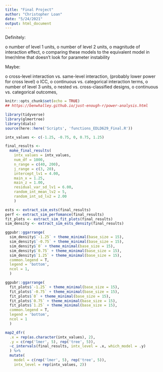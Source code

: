 ```yaml
---
title: "Final Project"
author: "Christopher Loan"
date: "5/24/2021"
output: html_document
---
```


Definitely:

o	number of level 1 units, 
o	number of level 2 units, 
o	magnitude of interaction effect, 
o	comparing these models to the equivalent model in lmer/nlme that doesn’t look for parameter instability

Maybe:

o	cross-level interaction vs. same-level interaction, (probably lower power for cross level)
o	ICC, 
o	continuous vs. categorical interaction terms, 
o	number of level 3 units,
o	nested vs. cross-classified designs, 
o	continuous vs. categorical outcomes, 

```r
knitr::opts_chunk$set(echo = TRUE)
## https://benwhalley.github.io/just-enough-r/power-analysis.html
```

```r
library(tidyverse)
library(glmertree)
library(dials)
source(here::here('Scripts', 'functions_EDLD629_Final.R'))
```

```r
intx_values <- c(-1.25, -0.75, 0, 0.75, 1.25)
```

```r
final_results <- 
  make_final_results(
    intx_values = intx_values, 
    num_df = 1000, 
    n_range = c(40, 200), 
    j_range = c(3, 20), 
    intercept_lv1 = 4.00, 
    main_x = 1.25, 
    main_z = 1.00,
    residual_var_sd_lv1 = 6.00,
    random_int_mean_lv2 = 5, 
    random_int_sd_lv2 = 2.00
    )
```

```r
ests <- extract_sim_ests(final_results)
perf <- extract_sim_perfomance(final_results)
fit_plots <- extract_sim_fit_plots(final_results)
sim_density <- extract_sim_ests_density(final_results)
```

```r
ggpubr::ggarrange(
  sim_density$`-1.25` + theme_minimal(base_size = 15),
  sim_density$`-0.75` + theme_minimal(base_size = 15),
  sim_density$`0` + theme_minimal(base_size = 15), 
  sim_density$`0.75` + theme_minimal(base_size = 15),
  sim_density$`1.25` + theme_minimal(base_size = 15),
  common.legend = T, 
  legend = 'bottom', 
  ncol = 1, 
  )
```

```r
ggpubr::ggarrange(
  fit_plots$`-1.25` + theme_minimal(base_size = 15),
  fit_plots$`-0.75` + theme_minimal(base_size = 15),
  fit_plots$`0` + theme_minimal(base_size = 15), 
  fit_plots$`0.75` + theme_minimal(base_size = 15),
  fit_plots$`1.25` + theme_minimal(base_size = 15),
  common.legend = T, 
  legend = 'bottom', 
  ncol = 1
  )
```

```r
map2_dfr(
  .x = rep(as.character(intx_values), 2),
  .y = c(rep('lmer', 5), rep('tree', 5)), 
  ~c_intervals(final_results, intx_level = .x, which_model = .y)
  ) %>% 
  mutate(
    model = c(rep('lmer', 5), rep('tree', 5)), 
    intx_level = rep(intx_values, 2)) 
```

